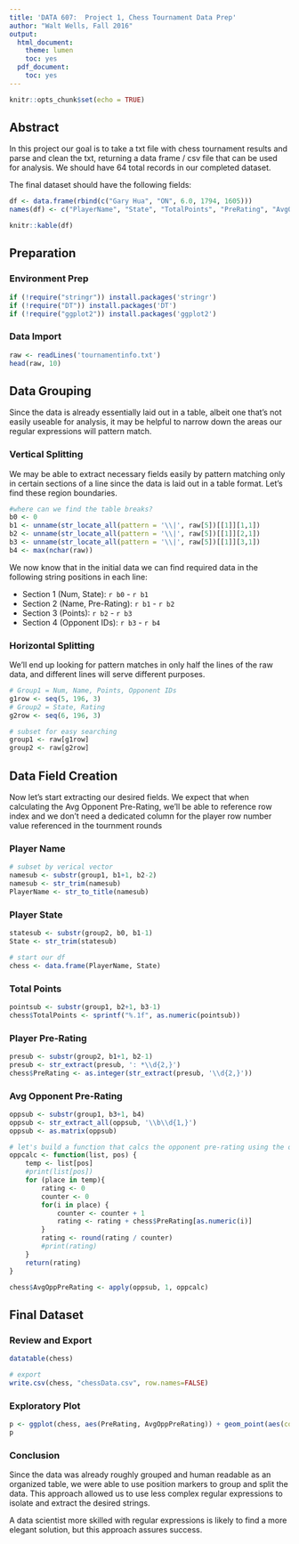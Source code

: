 ```yaml
---
title: 'DATA 607:  Project 1, Chess Tournament Data Prep'
author: "Walt Wells, Fall 2016"
output:
  html_document:
    theme: lumen
    toc: yes
  pdf_document:
    toc: yes
---
```


```r
knitr::opts_chunk$set(echo = TRUE)

```

## Abstract

In this project our goal is to take a txt file with chess tournament results and parse and clean the txt, returning a data frame / csv file that can be used for analysis.   We should have 64 total records in our completed dataset.  

The final dataset should have the following fields:

```r
df <- data.frame(rbind(c("Gary Hua", "ON", 6.0, 1794, 1605)))
names(df) <- c("PlayerName", "State", "TotalPoints", "PreRating", "AvgOppPreRating")

```

```r
knitr::kable(df)
```

## Preparation
### Environment Prep

```r
if (!require("stringr")) install.packages('stringr')
if (!require("DT")) install.packages('DT')
if (!require("ggplot2")) install.packages('ggplot2')
```

### Data Import

```r
raw <- readLines('tournamentinfo.txt')
head(raw, 10)
```

## Data Grouping
Since the data is already essentially laid out in a table, albeit one that's not easily useable for analysis, it may be helpful to narrow down the areas our regular expressions will pattern match.  

### Vertical Splitting
We may be able to extract necessary fields easily by pattern matching only in certain sections of a line since the data is laid out in a table format.   Let's find these region boundaries.

```r
#where can we find the table breaks?
b0 <- 0
b1 <- unname(str_locate_all(pattern = '\\|', raw[5])[[1]][1,1])
b2 <- unname(str_locate_all(pattern = '\\|', raw[5])[[1]][2,1])
b3 <- unname(str_locate_all(pattern = '\\|', raw[5])[[1]][3,1])
b4 <- max(nchar(raw))
```

We now know that in the initial data we can find required data in the following string positions in each line: 

* Section 1 (Num, State): `r b0` - `r b1`
* Section 2 (Name, Pre-Rating): `r b1` - `r b2`
* Section 3 (Points): `r b2` - `r b3`
* Section 4 (Opponent IDs): `r b3` - `r b4`

### Horizontal Splitting

We'll end up looking for pattern matches in only half the lines of the raw data, and different lines will serve different purposes. 

```r
# Group1 = Num, Name, Points, Opponent IDs
g1row <- seq(5, 196, 3)
# Group2 = State, Rating
g2row <- seq(6, 196, 3)

# subset for easy searching
group1 <- raw[g1row]
group2 <- raw[g2row]
```

## Data Field Creation
Now let's start extracting our desired fields.  We expect that when calculating the Avg Opponent Pre-Rating, we'll be able to reference row index and we don't need a dedicated column for the player row number value referenced in the tournment rounds 

### Player Name 
```r
# subset by verical vector
namesub <- substr(group1, b1+1, b2-2)
namesub <- str_trim(namesub)
PlayerName <- str_to_title(namesub)
```

### Player State
```r
statesub <- substr(group2, b0, b1-1)
State <- str_trim(statesub)

# start our df
chess <- data.frame(PlayerName, State)
```

### Total Points
```r
pointsub <- substr(group1, b2+1, b3-1)
chess$TotalPoints <- sprintf("%.1f", as.numeric(pointsub))
```

### Player Pre-Rating

```r
presub <- substr(group2, b1+1, b2-1)
presub <- str_extract(presub, ': *\\d{2,}')
chess$PreRating <- as.integer(str_extract(presub, '\\d{2,}'))
```

### Avg Opponent Pre-Rating

```r
oppsub <- substr(group1, b3+1, b4)
oppsub <- str_extract_all(oppsub, '\\b\\d{1,}')
oppsub <- as.matrix(oppsub)

# let's build a function that calcs the opponent pre-rating using the oppsub list
oppcalc <- function(list, pos) {
    temp <- list[pos]
    #print(list[pos])
    for (place in temp){
        rating <- 0
        counter <- 0
        for(i in place) {
            counter <- counter + 1
            rating <- rating + chess$PreRating[as.numeric(i)]
        }
        rating <- round(rating / counter)
        #print(rating)
    }
    return(rating)
}

chess$AvgOppPreRating <- apply(oppsub, 1, oppcalc)

```

## Final Dataset

### Review and Export
```r
datatable(chess)

# export
write.csv(chess, "chessData.csv", row.names=FALSE)
```

### Exploratory Plot

```r
p <- ggplot(chess, aes(PreRating, AvgOppPreRating)) + geom_point(aes(color=TotalPoints)) + ggtitle("Comparing Player Pre-Rating to \n Avg Opponent Pre-Rating by Total Points Gained")
p
```

### Conclusion

Since the data was already roughly grouped and human readable as an organized table, we were able to use position markers to group and split the data.   This approach allowed us to use less complex regular expressions to isolate and extract the desired strings.  

A data scientist more skilled with regular expressions is likely to find a more elegant solution, but this approach assures success.
